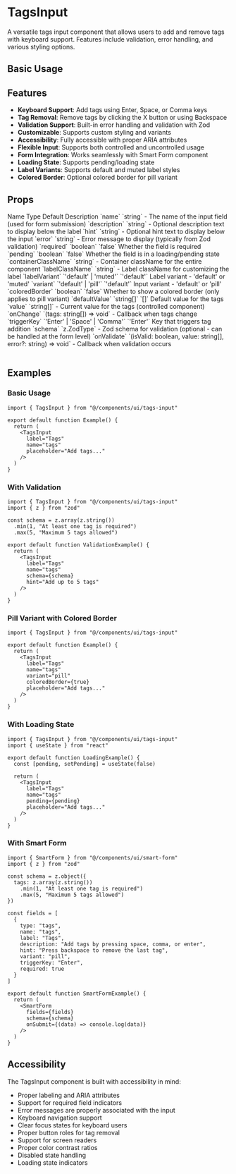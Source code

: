 # TagsInput

A versatile tags input component that allows users to add and remove tags with keyboard support. Features include validation, error handling, and various styling options.

## Basic Usage

<ComponentTabs name="tags-input-basic" />

<InstallationInstructions componentName="tags-input" />

## Features

- **Keyboard Support**: Add tags using Enter, Space, or Comma keys
- **Tag Removal**: Remove tags by clicking the X button or using Backspace
- **Validation Support**: Built-in error handling and validation with Zod
- **Customizable**: Supports custom styling and variants
- **Accessibility**: Fully accessible with proper ARIA attributes
- **Flexible Input**: Supports both controlled and uncontrolled usage
- **Form Integration**: Works seamlessly with Smart Form component
- **Loading State**: Supports pending/loading state
- **Label Variants**: Supports default and muted label styles
- **Colored Border**: Optional colored border for pill variant

## Props

<Table>
  <TableHeader>
    <TableRow>
      <TableHead>Name</TableHead>
      <TableHead>Type</TableHead>
      <TableHead>Default</TableHead>
      <TableHead>Description</TableHead>
    </TableRow>
  </TableHeader>
  <TableBody>
    <TableRow>
      <TableCell>`name`</TableCell>
      <TableCell>`string`</TableCell>
      <TableCell>-</TableCell>
      <TableCell>The name of the input field (used for form submission)</TableCell>
    </TableRow>
    <TableRow>
      <TableCell>`description`</TableCell>
      <TableCell>`string`</TableCell>
      <TableCell>-</TableCell>
      <TableCell>Optional description text to display below the label</TableCell>
    </TableRow>
    <TableRow>
      <TableCell>`hint`</TableCell>
      <TableCell>`string`</TableCell>
      <TableCell>-</TableCell>
      <TableCell>Optional hint text to display below the input</TableCell>
    </TableRow>
    <TableRow>
      <TableCell>`error`</TableCell>
      <TableCell>`string`</TableCell>
      <TableCell>-</TableCell>
      <TableCell>Error message to display (typically from Zod validation)</TableCell>
    </TableRow>
    <TableRow>
      <TableCell>`required`</TableCell>
      <TableCell>`boolean`</TableCell>
      <TableCell>`false`</TableCell>
      <TableCell>Whether the field is required</TableCell>
    </TableRow>
    <TableRow>
      <TableCell>`pending`</TableCell>
      <TableCell>`boolean`</TableCell>
      <TableCell>`false`</TableCell>
      <TableCell>Whether the field is in a loading/pending state</TableCell>
    </TableRow>
    <TableRow>
      <TableCell>`containerClassName`</TableCell>
      <TableCell>`string`</TableCell>
      <TableCell>-</TableCell>
      <TableCell>Container className for the entire component</TableCell>
    </TableRow>
    <TableRow>
      <TableCell>`labelClassName`</TableCell>
      <TableCell>`string`</TableCell>
      <TableCell>-</TableCell>
      <TableCell>Label className for customizing the label</TableCell>
    </TableRow>
    <TableRow>
      <TableCell>`labelVariant`</TableCell>
      <TableCell>`'default' | 'muted'`</TableCell>
      <TableCell>`'default'`</TableCell>
      <TableCell>Label variant - 'default' or 'muted'</TableCell>
    </TableRow>
    <TableRow>
      <TableCell>`variant`</TableCell>
      <TableCell>`'default' | 'pill'`</TableCell>
      <TableCell>`'default'`</TableCell>
      <TableCell>Input variant - 'default' or 'pill'</TableCell>
    </TableRow>
    <TableRow>
      <TableCell>`coloredBorder`</TableCell>
      <TableCell>`boolean`</TableCell>
      <TableCell>`false`</TableCell>
      <TableCell>Whether to show a colored border (only applies to pill variant)</TableCell>
    </TableRow>
    <TableRow>
      <TableCell>`defaultValue`</TableCell>
      <TableCell>`string[]`</TableCell>
      <TableCell>`[]`</TableCell>
      <TableCell>Default value for the tags</TableCell>
    </TableRow>
    <TableRow>
      <TableCell>`value`</TableCell>
      <TableCell>`string[]`</TableCell>
      <TableCell>-</TableCell>
      <TableCell>Current value for the tags (controlled component)</TableCell>
    </TableRow>
    <TableRow>
      <TableCell>`onChange`</TableCell>
      <TableCell>`(tags: string[]) => void`</TableCell>
      <TableCell>-</TableCell>
      <TableCell>Callback when tags change</TableCell>
    </TableRow>
    <TableRow>
      <TableCell>`triggerKey`</TableCell>
      <TableCell>`'Enter' | 'Space' | 'Comma'`</TableCell>
      <TableCell>`'Enter'`</TableCell>
      <TableCell>Key that triggers tag addition</TableCell>
    </TableRow>
    <TableRow>
      <TableCell>`schema`</TableCell>
      <TableCell>`z.ZodType<string[]>`</TableCell>
      <TableCell>-</TableCell>
      <TableCell>Zod schema for validation (optional - can be handled at the form level)</TableCell>
    </TableRow>
    <TableRow>
      <TableCell>`onValidate`</TableCell>
      <TableCell>`(isValid: boolean, value: string[], error?: string) => void`</TableCell>
      <TableCell>-</TableCell>
      <TableCell>Callback when validation occurs</TableCell>
    </TableRow>
  </TableBody>
</Table>

## Examples

### Basic Usage

```tsx
import { TagsInput } from "@/components/ui/tags-input"

export default function Example() {
  return (
    <TagsInput
      label="Tags"
      name="tags"
      placeholder="Add tags..."
    />
  )
}
```

### With Validation

```tsx
import { TagsInput } from "@/components/ui/tags-input"
import { z } from "zod"

const schema = z.array(z.string())
  .min(1, "At least one tag is required")
  .max(5, "Maximum 5 tags allowed")

export default function ValidationExample() {
  return (
    <TagsInput
      label="Tags"
      name="tags"
      schema={schema}
      hint="Add up to 5 tags"
    />
  )
}
```

### Pill Variant with Colored Border

```tsx
import { TagsInput } from "@/components/ui/tags-input"

export default function Example() {
  return (
    <TagsInput
      label="Tags"
      name="tags"
      variant="pill"
      coloredBorder={true}
      placeholder="Add tags..."
    />
  )
}
```

### With Loading State

```tsx
import { TagsInput } from "@/components/ui/tags-input"
import { useState } from "react"

export default function LoadingExample() {
  const [pending, setPending] = useState(false)
  
  return (
    <TagsInput
      label="Tags"
      name="tags"
      pending={pending}
      placeholder="Add tags..."
    />
  )
}
```

### With Smart Form

```tsx
import { SmartForm } from "@/components/ui/smart-form"
import { z } from "zod"

const schema = z.object({
  tags: z.array(z.string())
    .min(1, "At least one tag is required")
    .max(5, "Maximum 5 tags allowed")
})

const fields = [
  {
    type: "tags",
    name: "tags",
    label: "Tags",
    description: "Add tags by pressing space, comma, or enter",
    hint: "Press backspace to remove the last tag",
    variant: "pill",
    triggerKey: "Enter",
    required: true
  }
]

export default function SmartFormExample() {
  return (
    <SmartForm
      fields={fields}
      schema={schema}
      onSubmit={(data) => console.log(data)}
    />
  )
}
```

## Accessibility

The TagsInput component is built with accessibility in mind:

- Proper labeling and ARIA attributes
- Support for required field indicators
- Error messages are properly associated with the input
- Keyboard navigation support
- Clear focus states for keyboard users
- Proper button roles for tag removal
- Support for screen readers
- Proper color contrast ratios
- Disabled state handling
- Loading state indicators

